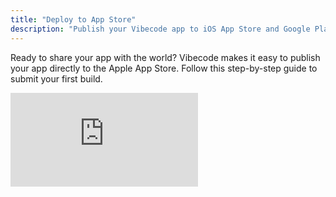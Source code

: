 ```yaml
---
title: "Deploy to App Store"
description: "Publish your Vibecode app to iOS App Store and Google Play Store"
---
```


Ready to share your app with the world? Vibecode makes it easy to publish your app directly to the Apple App Store. Follow this step-by-step guide to submit your first build.

<iframe src="https://www.youtube.com/embed/bJYwrB31PsQ" title="YouTube video player" frameborder="0" className="w-full aspect-video rounded-xl" allow="accelerometer; autoplay; clipboard-write; encrypted-media; gyroscope; picture-in-picture; web-share" allowfullscreen />

## Before You Start

You'll need the following before submitting your app:

1. **Apple Developer Program Membership** ($99/year)
   - Sign up at [developer.apple.com/programs](https://developer.apple.com/programs/)
   - Make sure you've completed payment and received confirmation

2. **App Store Connect Access**
   - Sign all required agreements at [appstoreconnect.apple.com](https://appstoreconnect.apple.com/)
   - Accept all terms and conditions

3. **Expo Account**
   - Create a free account at [expo.dev/signup](https://expo.dev/signup)
   - Vibecode uses Expo to build and deploy your app

4. **Apple Device for 2FA**
   - Have your iPhone, iPad, or Mac nearby to receive two-factor authentication codes

## Step-by-Step Submission Process

### Step 1: Start the Submission

**On Mobile App:**
1. Open your project in Vibecode
2. Tap the **app name** at the top
3. In the dropdown menu, select **Publish on App Store**
4. Tap **Get Started** on the welcome screen

**On Web App:**
1. Open your project in Vibecode
2. Click the **Share** button at the top right
3. Select **Deploy to App Store**
4. Click **Get Started** on the welcome screen

### Step 2: Verify Prerequisites

Check all three boxes to confirm:
- ✓ I have paid for the Apple Developer Program
- ✓ I have signed all required agreements in App Store Connect
- ✓ I have my Apple Device ready to receive 2FA codes

If you haven't completed these steps, use the quick links provided to join the Apple Developer Program or access App Store Connect.

### Step 3: Sign Into Your Apple Developer Account

Enter your Apple Developer credentials:

- **Apple ID** - Your Apple Developer account email
- **Password** - Your Apple Developer account password
- **Apple Team ID** (optional, rare) - Only needed if you're part of multiple teams

<Tip>Vibecode securely stores your credentials locally to make future builds faster.</Tip>

### Step 4: Confirm App Details

Review and edit your app information:

- **App Name** - The name displayed in the App Store (max 30 characters)
- **Version Number** - Starting version like "1.0.0" (follows semantic versioning)
- **Support iPad** - Toggle on if you want your app to work on iPad

<Note>You don't usually need to update these details, we handle it automatically.</Note>

### Step 5: Confirm Your App Icon

Review your app icon. Make sure it looks good and represents your app well. This is what users will see in the App Store. You can generate an icon inside the Vibecode app!

### Step 6: Create a Bundle ID (First Build Only)

A bundle ID is a unique identifier for your app (like `com.vibecode.yourapp`). 

**Important:** Once you submit your first build, you **cannot change** your bundle ID.

- Vibecode automatically generates a suggested bundle ID
- You can customize it if needed, usually you should if you have a website for your app, but it doesn't matter if you don't
- Check the box to confirm you understand it cannot be changed later

<Tip>The bundle ID format is typically: `com.yourcompany.appname`</Tip>

### Step 7: Add Your Expo Access Token

Vibecode uses Expo's build service to compile and deploy your app. Expo gives you 20 free builds per month.

1. Click **Get access token from Expo** (opens [expo.dev](https://expo.dev) in a new tab)
2. Sign into your Expo account
3. Go to Settings → Access Tokens
4. Create a new access token
5. Copy the token and paste it into Vibecode

<Tip>Use the paste button for quick entry of long tokens. Make sure your token is correct and there are no extra spaces or characters.</Tip>

### Step 8: Build & Deploy

Once you tap **Start Build**, Vibecode will:

1. **Authenticate** your credentials with Apple
2. **Set up certificates** and provisioning profiles
3. **Build** your app using Expo's cloud infrastructure
4. **Upload** your app to App Store Connect
5. **Process** your app for TestFlight and App Store review

The build process typically takes 15-30 minutes. You can:
- Watch the live progress in Vibecode
- Close the app and come back later - your build continues in the cloud
- Cancel the build if needed

### Step 9: Build Complete!

Once your build is finished:

- ✓ Your app is automatically uploaded to App Store Connect
- ✓ Your app is available in TestFlight for testing
- ✓ You can submit for App Store review directly from App Store Connect

## Subsequent Builds

After your first successful build, the process is even faster:

1. You won't need to create a new bundle ID (it's already set)
2. Your credentials are saved (just update if they changed)
3. Start build and you're done!

## App Store Review & Release

After your build completes:

It is immediately available in TestFlight for testing! This means you can share it with friends and family to test it out before you submit for review.

If you want to submit for review, you can do so by following these steps:
1. Go to [App Store Connect](https://appstoreconnect.apple.com/)
2. Navigate to your app
3. Fill in your app's metadata:
   - Description
   - Screenshots
   - Categories
   - Privacy policy
   - Pricing
4. Submit for review
5. **Apple review takes 2-4 days** on average
6. Once approved, your app is live on the App Store! 🎉

## Troubleshooting

**Build Failed?**
- Check that your Apple credentials are correct
- Verify your Expo token is valid and hasn't expired
- Make sure you've signed all agreements in App Store Connect
- Contact support on [Discord](https://discord.gg/qXyWYYX5Ts) if you need help

**Version Number Issues?**
- Each new build must have a higher version number than the previous

**Bundle ID Errors?**
- Ensure your bundle ID is unique and not already taken
- Follow the format: `com.company.appname`
- Use only lowercase letters, numbers, hyphens, and periods

## Need Help?

Join our [Discord community](https://discord.gg/qXyWYYX5Ts) where thousands of builders are successfully deploying apps to the App Store. The Vibecode team and community members are ready to help!
